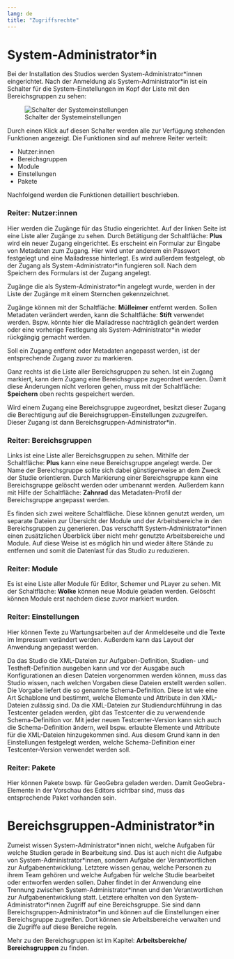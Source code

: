 ```yaml
---
lang: de
title: "Zugriffsrechte"
---
```


# System-Administrator\*in

Bei der Installation des Studios werden System-Administrator\*innen eingerichtet. Nach der Anmeldung als System-Administrator\*in ist ein Schalter für die System-Einstellungen im Kopf der Liste mit den Bereichsgruppen zu sehen:

![Schalter der Systemeinstellungen](Schalter_Systemeinstellungen.png){fig-align="left"}

Durch einen Klick auf diesen Schalter werden alle zur Verfügung stehenden Funktionen angezeigt. Die Funktionen sind auf mehrere Reiter verteilt:

* Nutzer:innen
* Bereichsgruppen
* Module
* Einstellungen
* Pakete

Nachfolgend werden die Funktionen detailliert beschrieben.

### Reiter: Nutzer:innen

Hier werden die Zugänge für das Studio eingerichtet. Auf der linken Seite ist eine Liste aller Zugänge zu sehen. Durch Betätigung der Schaltfläche: **Plus** wird ein neuer Zugang eingerichtet. Es erscheint ein Formular zur Eingabe von Metadaten zum Zugang. Hier wird unter anderem ein Passwort festgelegt und eine Mailadresse hinterlegt. Es wird außerdem festgelegt, ob der Zugang als System-Administrator\*in fungieren soll. Nach dem Speichern des Formulars ist der Zugang angelegt. 

::: {.callout-note}
Zugänge die als System-Administrator\*in angelegt wurde, werden in der Liste der Zugänge mit einem Sternchen gekennzeichnet.
:::

Zugänge können mit der Schaltfläche: **Mülleimer** entfernt werden. Sollen Metadaten verändert werden, kann die Schaltfläche: **Stift** verwendet werden. Bspw. könnte hier die Mailadresse nachträglich geändert werden oder eine vorherige Festlegung als System-Administrator\*in wieder rückgängig gemacht werden.

::: {.callout-note}
Soll ein Zugang entfernt oder Metadaten angepasst werden, ist der entsprechende Zugang zuvor zu markieren. 
:::

Ganz rechts ist die Liste aller Bereichsgruppen zu sehen. Ist ein Zugang markiert, kann dem Zugang eine Bereichsgruppe zugeordnet werden. Damit diese Änderungen nicht verloren gehen, muss mit der Schaltfläche: **Speichern** oben rechts gespeichert werden.

::: {.callout-note}
Wird einem Zugang eine Bereichsgruppe zugeordnet, besitzt dieser Zugang die Berechtigung auf die Bereichsgruppen-Einstellungen zuzugreifen. Dieser Zugang ist dann Bereichsgruppen-Administrator\*in.
:::

### Reiter: Bereichsgruppen

Links ist eine Liste aller Bereichsgruppen zu sehen. Mithilfe der Schaltfläche: **Plus** kann eine neue Bereichsgruppe angelegt werde. Der Name der Bereichsgruppe sollte sich dabei günstigerweise an dem Zweck der Studie orientieren. Durch Markierung einer Bereichsgruppe kann eine Bereichsgruppe gelöscht werden oder umbenannt werden. Außerdem kann mit Hilfe der Schaltfläche: **Zahnrad** das Metadaten-Profil der Bereichsgruppe angepasst werden.

Es finden sich zwei weitere Schaltfläche. Diese können genutzt werden, um separate Dateien zur Übersicht der Module und der Arbeitsbereiche in den Bereichsgruppen zu generieren. Das verschafft System-Administrator\*innen einen zusätzlichen Überblick über nicht mehr genutzte Arbeitsbereiche und Module. Auf diese Weise ist es möglich hin und wieder ältere Stände zu entfernen und somit die Datenlast für das Studio zu reduzieren.

### Reiter: Module

Es ist eine Liste aller Module für Editor, Schemer und PLayer zu sehen. Mit der Schaltfläche: **Wolke** können neue Module geladen werden. Gelöscht können Module erst nachdem diese zuvor markiert wurden.

### Reiter: Einstellungen

Hier können Texte zu Wartungsarbeiten auf der Anmeldeseite und die Texte im Impressum verändert werden. Außerdem kann das Layout der Anwendung angepasst werden.

Da das Studio die XML-Dateien zur Aufgaben-Definition, Studien- und Testheft-Definition ausgeben kann und vor der Ausgabe auch Konfigurationen an diesen Dateien vorgenommen werden können, muss das Studio wissen, nach welchen Vorgaben diese Dateien erstellt werden sollen. Die Vorgabe liefert die so genannte Schema-Definition. Diese ist wie eine Art Schablone und bestimmt, welche Elemente und Attribute in den XML-Dateien zulässig sind. Da die XML-Dateien zur Studiendurchführung in das Testcenter geladen werden, gibt das Testcenter die zu verwendende Schema-Definition vor. Mit jeder neuen Testcenter-Version kann sich auch die Schema-Definition ändern, weil bspw. erlaubte Elemente und Attribute für die XML-Dateien hinzugekommen sind. Aus diesem Grund kann in den Einstellungen festgelegt werden, welche Schema-Definition einer Testcenter-Version verwendet werden soll.

### Reiter: Pakete

Hier können Pakete bswp. für GeoGebra geladen werden. Damit GeoGebra-Elemente in der Vorschau des Editors sichtbar sind, muss das entsprechende Paket vorhanden sein.

# Bereichsgruppen-Administrator\*in

Zumeist wissen System-Administrator\*innen nicht, welche Aufgaben für welche Studien gerade in Bearbeitung sind. Das ist auch nicht die Aufgabe von System-Administrator\*innen, sondern Aufgabe der Verantwortlichen zur Aufgabenentwicklung. Letztere wissen genau, welche Personen zu ihrem Team gehören und welche Aufgaben für welche Studie bearbeitet oder entworfen werden sollen. Daher findet in der Anwendung eine Trennung zwischen System-Administrator\*innen und den Verantwortlichen zur Aufgabenentwicklung statt. Letztere erhalten von den System-Administrator\*innen Zugriff auf eine Bereichsgruppe. Sie sind dann Bereichsgruppen-Administrator\*in und können auf die Einstellungen einer Bereichsgruppe zugreifen. Dort können sie Arbeitsbereiche verwalten und die Zugriffe auf diese Bereiche regeln.

Mehr zu den Bereichsgruppen ist im Kapitel: **Arbeitsbereiche/ Bereichsgruppen** zu finden.